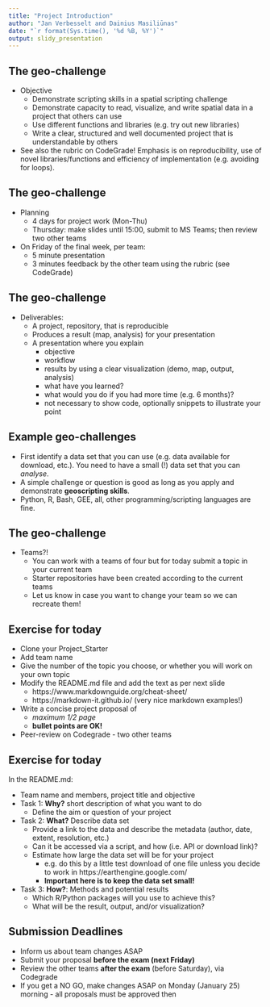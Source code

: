 ```yaml
---
title: "Project Introduction"
author: "Jan Verbesselt and Dainius Masiliūnas"
date: "`r format(Sys.time(), '%d %B, %Y')`"
output: slidy_presentation
---
```


## The geo-challenge

* Objective
    * Demonstrate scripting skills in a spatial scripting challenge
    * Demonstrate capacity to read, visualize, and write spatial data in a project that others can use
    * Use different functions and libraries (e.g. try out new libraries)
    * Write a clear, structured and well documented project that is understandable by others
* See also the rubric on CodeGrade! Emphasis is on reproducibility, use of novel libraries/functions and efficiency of implementation (e.g. avoiding for loops).

## The geo-challenge

* Planning
    * 4 days for project work (Mon-Thu)
    * Thursday: make slides until 15:00, submit to MS Teams; then review two other teams
* On Friday of the final week, per team:
    - 5 minute presentation 
    - 3 minutes feedback by the other team using the rubric (see CodeGrade)

## The geo-challenge

* Deliverables:
    * A project, repository, that is reproducible
    * Produces a result (map, analysis) for your presentation
    * A presentation where you explain
        * objective
        * workflow
        * results by using a clear visualization (demo, map, output, analysis)
        * what have you learned?
        * what would you do if you had more time (e.g. 6 months)?
        * not necessary to show code, optionally snippets to illustrate your point

## Example geo-challenges

- First identify a data set that you can use (e.g. data available for download, etc.). 
You need to have a small (!) data set that you can *analyse*.
- A simple challenge or question is good as long as you apply and demonstrate **geoscripting skills**.
- Python, R, Bash, GEE, all, other programming/scripting languages are fine.

## The geo-challenge

* Teams?!
    - You can work with a teams of four but for today submit a topic in your current team
    - Starter repositories have been created according to the current teams
    - Let us know in case you want to change your team so we can recreate them!

## Exercise for today

  - Clone your Project_Starter
  - Add team name
  - Give the number of the topic you choose, or whether you will work on your own topic
- Modify the README.md file and add the text as per next slide
    - https://www.markdownguide.org/cheat-sheet/
    - https://markdown-it.github.io/
    (very nice markdown examples!)
    
- Write a concise project proposal of 
    - *maximum 1/2 page*
    - **bullet points are OK!**
- Peer-review on Codegrade - two other teams

## Exercise for today

In the README.md:

- Team name and members, project title and objective
- Task 1: **Why?** short description of what you want to do
    * Define the aim or question of your project
    
- Task 2: **What?** Describe data set
    * Provide a link to the data and describe the metadata (author, date, extent, resolution, etc.)
    * Can it be accessed via a script, and how (i.e. API or download link)?
    * Estimate how large the data set will be for your project
        - e.g. do this by a little test download of one file unless you decide to work in https://earthengine.google.com/
        - **Important here is to keep the data set small!**
        
* Task 3: **How?**: Methods and potential results
    * Which R/Python packages will you use to achieve this?
    * What will be the result, output, and/or visualization?

## Submission Deadlines

* Inform us about team changes ASAP
* Submit your proposal **before the exam (next Friday)**
* Review the other teams **after the exam** (before Saturday), via Codegrade
* If you get a NO GO, make changes ASAP on Monday (January 25) morning - all proposals must be approved then
